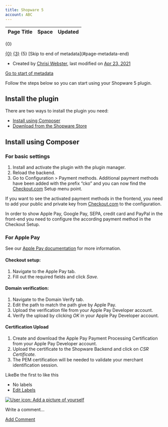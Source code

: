 ```yaml
---
title: Shopware 5
account: ABC
---
```


<table class="aui"> <thead> <tr class="header"> <th class="search-result-title">Page Title</th> <th class="search-result-space">Space</th> <th class="search-result-date">Updated</th> </tr> </thead> </table> <p class="search-result-count">{0}</p> <tr class="search-result"> <td class="search-result-title"><a href="{1}" class="content-type-{2}"><span>{0}</span></a></td> <td class="search-result-space"><a class="space" href="/display/{4}/" title="{3}">{3}</a></td> <td class="search-result-date"><span class="date" title="{6}">{5}</span></td> </tr> [Skip to end of metadata](#page-metadata-end)

*   Created by [Chrisi Webster](    /display/~chrisiwebster
    ), last modified on [Apr 23, 2021](/pages/diffpagesbyversion.action?pageId=23004684&selectedPageVersions=3&selectedPageVersions=4 "Show changes")

[Go to start of metadata](#page-metadata-start)

Follow the steps below so you can start using your Shopware 5 plugin.

Install the plugin
------------------

There are two ways to install the plugin you need:

*   [Install using Composer](#Shopware5-composer)
*   [Download from the Shopware Store](https://docs.shopware.com/en/shopware-5-en/plugins)

Install using Composer 
-----------------------

### For basic settings

1.  Install and activate the plugin with the plugin manager.
2.  Reload the backend.
3.  Go to Configuration > Payment methods. Additional payment methods have been added with the prefix “cko” and you can now find the [Checkout.com](http://checkout.com/) Setup menu point.

If you want to see the activated payment methods in the frontend, you need to add your public and private key from [Checkout.com](http://checkout.com/) to the configuration.

In order to show Apple Pay, Google Pay, SEPA, credit card and PayPal in the front-end you need to configure the according payment method in the Checkout Setup.

### For Apple Pay

See our [Apple Pay documentation](https://docs.checkout.com/payment-methods/wallets/apple-pay) for more information.

#### Checkout setup:

1.  Navigate to the Apple Pay tab.
2.  Fill out the required fields and click _Save._

#### Domain verification:

1.  Navigate to the Domain Verify tab.
2.  Edit the path to match the path give by Apple Pay.
3.  Upload the verification file from your Apple Pay Developer account.
4.  Verify the upload by clicking _OK_ in your Apple Pay Developer account.

#### Certification Upload

1.  Create and download the Apple Pay Payment Processing Certification from your Apple Pay Developer account.
2.  Upload the certificate to the Shopware Backend and click on _CSR Certificate._
3.  The PEM certification will be needed to validate your merchant identification session.

  
  

LikeBe the first to like this

*   No labels
*   [Edit Labels](# "Edit Labels (Type 'l')")

[![User icon: Add a picture of yourself](/s/en_GB/7901/abf7b35644d5a5d1d7e4b0969a83e8eb2b569fb5/_/images/icons/profilepics/add_profile_pic.svg)](/users/profile/editmyprofilepicture.action)

Write a comment…

[Add Comment](/display/DOCS/Shopware+5?showComments=true&showCommentArea=true#addcomment)